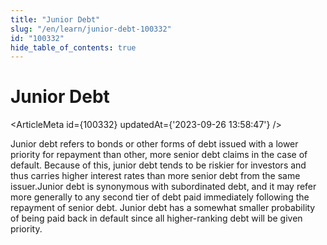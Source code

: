 ```yaml
---
title: "Junior Debt"
slug: "/en/learn/junior-debt-100332"
id: "100332"
hide_table_of_contents: true
---
```



# Junior Debt

<ArticleMeta id={100332} updatedAt={'2023-09-26 13:58:47'} />
<div className='border-solid border-b border-t-0 my-4 border-[var(--ifm-color-gray-300)]' />

Junior debt refers to bonds or other forms of debt issued with a lower priority for repayment than other, more senior debt claims in the case of default. Because of this, junior debt tends to be riskier for investors and thus carries higher interest rates than more senior debt from the same issuer.Junior debt is synonymous with subordinated debt, and it may refer more generally to any second tier of debt paid immediately following the repayment of senior debt. Junior debt has a somewhat smaller probability of being paid back in default since all higher-ranking debt will be given priority.
